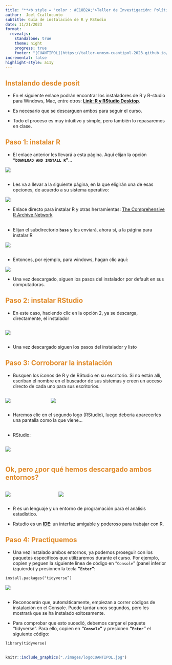 ```yaml
---
title: "**<b style = 'color : #E18B2A;'>Taller de Investigación: Política Cuantitativa “CUANTIPOL” - UNMSM</b>**"
author:  Joel Ccallocunto
subtitle: Guía de instalación de R y RStudio
date: 11/21/2023
format:
  revealjs:
    standalone: true
    theme: night
    progress: true
    footer: "[CUANTIPOL](https://taller-unmsm-cuantipol-2023.github.io/Guia-instalacion-R/)"
incremental: false
highlight-style: a11y
---
```


## <b style = 'color : #E18B2A;'>Instalando desde posit</b>

-   En el siguiente enlace podrán encontrar los instaladores de R y R-studio para Windows, Mac, entre otros: [**Link: R y RStudio Desktop**](https://posit.co/download/rstudio-desktop/#download).

-   Es necesario que se descarguen ambos para seguir el curso.

-   Todo el proceso es muy intuitivo y simple, pero también lo repasaremos en clase.

## <b style = 'color : #E18B2A;'>Paso 1: instalar R</b>

-   El enlace anterior les llevará a esta página. Aquí elijan la opción **"`DOWNLOAD AND INSTALL R`"**...

![](./images/paso1.jpg)

## 

-   Les va a llevar a la siguiente página, en la que eligirán una de esas opciones, de acuerdo a su sistema operativo:

![](./images/paso1-b.jpg)

-   Enlace directo para instalar R y otras herramientas: [The Comprehensive R Archive Network](https://cran.r-project.org/)

## 

-   Elijan el subdirectorio **`base`** y les enviará, ahora sí, a la página para instalar R

![](./images/paso1-c.jpg)


##

-   Entonces, por ejemplo, para windows, hagan clic aquí:

![](./images/paso1-d.jpg)

-   Una vez descargado, siguen los pasos del instalador por default en sus computadoras.

## <b style = 'color : #E18B2A;'>Paso 2: instalar RStudio</b>

-   En este caso, haciendo clic en la opción 2, ya se descarga, directamente,  el instalador

::: {.column width="60%"}
![](./images/paso2.jpg)
:::

-   Una vez descargado siguen los pasos del instalador y listo

## <b style = 'color : #E18B2A;'>Paso 3: Corroborar la instalación</b>

-   Busquen los íconos de R y de RStudio en su escritorio. Si no están allí, escriban el nombre en el buscador de sus sistemas y creen un acceso directo de cada uno para sus escritorios. 

:::: {.columns}

::: {.column width="25%"}

![](./images/Rlogo.jpg)

:::

::: {.column width="75%"}

![](./images/R2logo.jpg)
:::

::::

-   Haremos clic en el segundo logo (RStudio), luego debería aparecerles una pantalla como la que viene...

##

- RStudio:

::: {.column width="85%"}

![](./images/paso3.jpg)

:::

## <b style = 'color : #E18B2A;'>Ok, pero ¿por qué hemos descargado ambos entornos?</b>

:::: {.columns}

::: {.column width="30%"}

![](./images/R-basic.jpg)
:::

::: {.column width="70%"}

![](./images/Rstudio.jpg)
:::

::::

- R es un lenguaje y un entorno de programación para el análisis estadístico. 

-   Rstudio es un **[IDE](https://posit.co/products/open-source/rstudio/)**: un interfaz amigable y poderoso para trabajar con R.

## <b style = 'color : #E18B2A;'>Paso 4: Practiquemos</b>

-   Una vez instalado ambos entornos, ya podemos proseguir con los paquetes específicos que utilizaremos durante el curso. Por ejemplo, copien y peguen la siguiente linea de código en "`Console`" (panel inferior izquierdo) y presionen la tecla **"`Enter`"**:

```` markdown
install.packages("tidyverse”)
````

![](./images/paso4.jpg)

## 
-   Reconocerán que, automáticamente, empiezan a correr códigos de instalación en el Console. Puede tardar unos segundos, pero les mostrará que se ha instalado exitosamente.

-    Para comprobar que esto sucedió, debemos cargar el paquete "tidyverse". Para ello, copien  en **"`Console`"** y presionen **"`Enter`"** el siguiente código:

```` markdown
library(tidyverse)
````

##

```r
knitr::include_graphics("./images/logoCUANTIPOL.jpg") 
```






